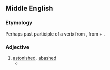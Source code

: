 ==Middle English==

===Etymology===
Perhaps past participle of a verb from {{etyl|fro|enm}} {{m|fro|abaubir||to frighten, disconcert}}, from {{etyl|la|enm}} {{m|la||ad-}} + {{m|la|balbus||stammering}}.

===Adjective===
{{head|enm|adjective}}

# [[astonished]], [[abashed]]
#* {{quote-book|title={{w|The Romaunt of the Rose}}|year={{circa2|1440|short=yes}}|author=Geoffrey Chaucer|passage=I was '''abawed''' for marveyle, / For ever the fayrer that it was, / The more I am bounded in Loves laas.}}